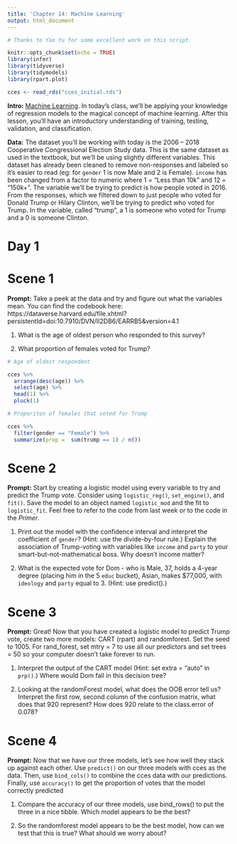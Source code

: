 ```yaml
---
title: 'Chapter 14: Machine Learning'
output: html_document
---
```


```r
# Thanks to Yao Yu for some excellent work on this script.

knitr::opts_chunk$set(echo = TRUE)
library(infer)
library(tidyverse)
library(tidymodels)
library(rpart.plot)

cces <- read_rds("cces_initial.rds")
```

**Intro:** [Machine Learning](https://davidkane9.github.io/PPBDS/14-machine-learning.html). In today's class, we'll be applying your knowledge of regression models to the magical concept of machine learning. After this lesson, you'll have an introductory understanding of training, testing, validation, and classification.

**Data:** The dataset you'll be working with today is the 2006 -- 2018 Cooperative Congressional Election Study data. This is the same dataset as used in the textbook, but we'll be using slightly different variables. This dataset has already been cleaned to remove non-responses and labeled so it's easier to read (eg: for `gender` 1 is now Male and 2 is Female). `income` has been changed from a factor to numeric where 1 = "Less than 10k" and 12 = "150k+". The variable we'll be trying to predict is how people voted in 2016. From the responses, which we filtered down to just people who voted for Donald Trump or Hilary Clinton, we'll be trying to predict who voted for Trump. In the variable, called "trump", a 1 is someone who voted for Trump and a 0 is someone Clinton.

# Day 1

# Scene 1

**Prompt:** Take a peek at the data and try and figure out what the variables mean. You can find the codebook here: https://dataverse.harvard.edu/file.xhtml?persistentId=doi:10.7910/DVN/II2DB6/EARRB5&version=4.1 

1) What is the age of oldest person who responded to this survey?

2) What proportion of females voted for Trump? 

```r
# Age of oldest respondent

cces %>%
  arrange(desc(age)) %>%
  select(age) %>%
  head(1) %>%
  pluck(1)

# Proporiton of females that voted for Trump

cces %>% 
  filter(gender == "Female") %>%
  summarize(prop =  sum(trump == 1) / n())

```

# Scene 2

**Prompt:** Start by creating a logistic model using every variable to try and predict the Trump vote. Consider using `logistic_reg()`, `set_engine()`, and `fit()`. Save the model to an object named `logistic_mod` and the fit to `logistic_fit`. Feel free to refer to the code from last week or to the code in the *Primer*.

1) Print out the model with the confidence interval and interpret the coefficient of `gender`? (Hint: use the divide-by-four rule.) Explain the association of Trump-voting with variables like `income` and `party` to your smart-but-not-mathematical boss. Why doesn't income matter?

2) What is the expected vote for Dom - who is Male, 37, holds a 4-year degree (placing him in the 5 `educ` bucket), Asian, makes $77,000, with `ideology` and `party` equal to 3. (Hint: use predict().)



# Scene 3

**Prompt:** Great! Now that you have created a logistic model to predict Trump vote, create two more models: CART (rpart) and randomforest. Set the seed to 1005. For rand_forest, set mtry = 7 to use all our predictors and set trees = 50 so your computer doesn't take forever to run.

1) Interpret the output of the CART model (Hint: set extra = "auto" in `prp()`.) Where would Dom fall in this decision tree? 

2) Looking at the randomForest model, what does the OOB error tell us? Interpret the first row, second column of the confusion matrix, what does that 920 represent? How does 920 relate to the class.error of 0.078?



# Scene 4

**Prompt:** Now that we have our three models, let's see how well they stack up against each other. Use `predict()` on our three models with cces as the data. Then, use `bind_cols()` to combine the cces data with our predictions. Finally, use `accuracy()` to get the proportion of votes that the model correctly predicted

1) Compare the accuracy of our three models, use bind_rows() to put the three in a nice tibble. Which model appears to be the best?

2) So the randomforest model appears to be the best model, how can we test that this is true? What should we worry about?

